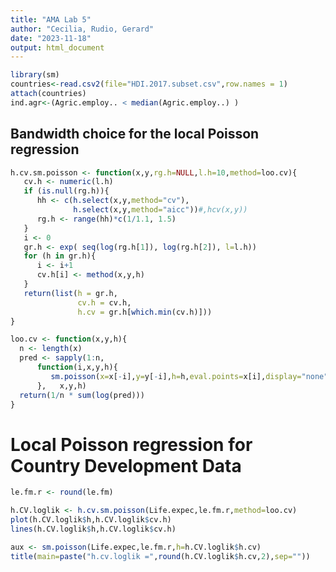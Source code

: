 ---
title: "AMA Lab 5"
author: "Cecilia, Rudio, Gerard"
date: "2023-11-18"
output: html_document
---

```{r}
library(sm)
countries<-read.csv2(file="HDI.2017.subset.csv",row.names = 1)
attach(countries)
ind.agr<-(Agric.employ.. < median(Agric.employ..) )

```


## Bandwidth choice for the local Poisson regression

```{r}
h.cv.sm.poisson <- function(x,y,rg.h=NULL,l.h=10,method=loo.cv){
   cv.h <- numeric(l.h)
   if (is.null(rg.h)){
      hh <- c(h.select(x,y,method="cv"),
              h.select(x,y,method="aicc"))#,hcv(x,y))
      rg.h <- range(hh)*c(1/1.1, 1.5)
   }
   i <- 0
   gr.h <- exp( seq(log(rg.h[1]), log(rg.h[2]), l=l.h))
   for (h in gr.h){
      i <- i+1
      cv.h[i] <- method(x,y,h)
   }
   return(list(h = gr.h, 
               cv.h = cv.h,
               h.cv = gr.h[which.min(cv.h)]))
}

loo.cv <- function(x,y,h){
  n <- length(x)
  pred <- sapply(1:n, 
      function(i,x,y,h){
         sm.poisson(x=x[-i],y=y[-i],h=h,eval.points=x[i],display="none")$estimate
      },   x,y,h)
  return(1/n * sum(log(pred)))
}
```



# Local Poisson regression for Country Development Data

```{r}
le.fm.r <- round(le.fm)

h.CV.loglik <- h.cv.sm.poisson(Life.expec,le.fm.r,method=loo.cv)
plot(h.CV.loglik$h,h.CV.loglik$cv.h)
lines(h.CV.loglik$h,h.CV.loglik$cv.h)
```
```{r}
aux <- sm.poisson(Life.expec,le.fm.r,h=h.CV.loglik$h.cv)
title(main=paste("h.cv.loglik =",round(h.CV.loglik$h.cv,2),sep=""))
```

